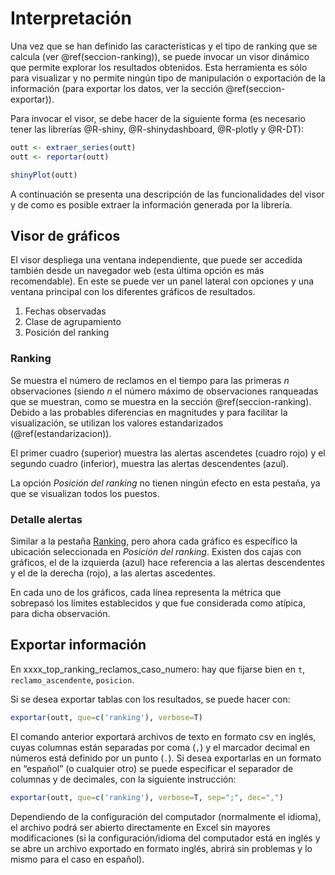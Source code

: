# Interpretación {#capitulo-interpretacion}

Una vez que se han definido las características y el tipo de ranking que se calcula (ver \@ref(seccion-ranking)), se puede invocar un visor dinámico que permite explorar los resultados obtenidos. Esta herramienta es sólo para visualizar y no permite ningún tipo de manipulación o exportación de la información (para exportar los datos, ver la sección \@ref(seccion-exportar)).

Para invocar el visor, se debe hacer de la siguiente forma (es necesario tener las librerías @R-shiny, @R-shinydashboard, @R-plotly y @R-DT):

```r
outt <- extraer_series(outt)
outt <- reportar(outt)

shinyPlot(outt)
```

A continuación se presenta una descripción de las funcionalidades del visor y de como es posible extraer la información generada por la librería.


## Visor de gráficos {#visor-graficos}

El visor despliega una ventana independiente, que puede ser accedida también desde un navegador web (esta última opción es más recomendable). En este se puede ver un panel lateral con opciones y una ventana principal con los diferentes gráficos de resultados.

1. Fechas observadas
1. Clase de agrupamiento
1. Posición del ranking

### Ranking {#seccion-plotly-ranking}

Se muestra el número de reclamos en el tiempo para las primeras $n$ observaciones (siendo $n$ el número máximo de observaciones ranqueadas que se muestran, como se muestra en la sección \@ref(seccion-ranking). Debido a las probables diferencias en magnitudes y para facilitar la visualización, se utilizan los valores estandarizados (\@ref(estandarizacion)).

El primer cuadro (superior) muestra las alertas ascendetes (cuadro rojo) y el segundo cuadro (inferior), muestra las alertas descendentes (azul).

La opción *Posición del ranking* no tienen ningún efecto en esta pestaña, ya que se visualizan todos los puestos.


### Detalle alertas {#seccion-plotly-detalle}

Similar a la pestaña [Ranking](#seccion-plotly-ranking), pero ahora cada gráfico es específico la ubicación seleccionada en *Posición del ranking*. Existen dos cajas con gráficos, el de la izquierda (azul) hace referencia a las alertas descendentes y el de la derecha (rojo), a las alertas ascedentes.

En cada uno de los gráficos, cada línea representa la métrica que sobrepasó los límites establecidos y que fue considerada como atípica, para dicha observación.


## Exportar información {#seccion-exportar}

En xxxx_top_ranking_reclamos_caso_numero: hay que fijarse bien en `t`, `reclamo_ascendente`, `posicion`.


Si se desea exportar tablas con los resultados, se puede hacer con:
  
```r
exportar(outt, que=c('ranking'), verbose=T)
```

El comando anterior exportará archivos de texto en formato csv en inglés, cuyas columnas están separadas por coma (`,`) y el marcador decimal en números está definido por un punto (`.`). Si desea exportarlas en un formato en "español" (o cualquier otro) se puede especificar el separador de columnas y de decimales, con la siguiente instrucción:
  
```r
exportar(outt, que=c('ranking'), verbose=T, sep=";", dec=",")
```

Dependiendo de la configuración del computador (normalmente el idioma), el archivo podrá ser abierto directamente en Excel sin mayores modificaciones (si la configuración/idioma del computador está en inglés y se abre un archivo exportado en formato inglés, abrirá sin problemas y lo mismo para el caso en español).